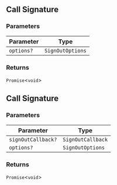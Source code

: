 ## Call Signature

### Parameters

| Parameter  | Type             |
| ---------- | ---------------- |
| `options?` | `SignOutOptions` |

### Returns

`Promise`\<`void`\>

## Call Signature

### Parameters

| Parameter          | Type              |
| ------------------ | ----------------- |
| `signOutCallback?` | `SignOutCallback` |
| `options?`         | `SignOutOptions`  |

### Returns

`Promise`\<`void`\>
